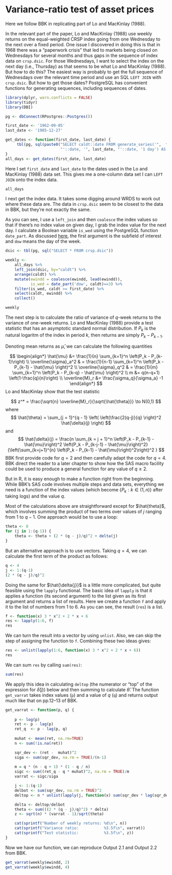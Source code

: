 # Variance-ratio test of asset prices

Here we follow BBK in replicating part of Lo and MacKinlay (1988).

In the relevant part of the paper, Lo and MacKinlay (1988) use weekly returns on the equal-weighted CRSP index going from one Wednesday to the next over a fixed period.
One issue I discovered in doing this is that in 1968 there was a "paperwork crisis" that led to markets being closed on Wednesdays for several months and thus gaps in the sequence of index data on `crsp.dsic`.
For those Wednesdays, I want to select the index on the next day (i.e., Thursday) as that seems to be what Lo and MacKinlay (1988). 
But how to do this?
The easiest way is probably to get the full sequence of Wednesdays over the relevant time period and use an SQL `LEFT JOIN` with `crsp.dsic`.
But how to get those dates?
PostgreSQL has convenient functions for generating sequences, including sequences of dates.

```r
library(dplyr, warn.conflicts = FALSE)
library(tidyr)
library(DBI)

pg <- dbConnect(RPostgres::Postgres())

first_date <- '1962-09-05'
last_date <- '1985-12-27'

get_dates <- function(first_date, last_date) {
     tbl(pg, sql(paste0("SELECT caldt::date FROM generate_series('",  first_date, 
                        "'::date, '", last_date, "'::date, '1 day') AS caldt")))
}
all_days <- get_dates(first_date, last_date)
```

Here I set `first_date` and `last_date` to the dates used in the Lo and MacKinlay (1988) data set.
This gives me a one-column data set I can `LEFT JOIN` onto the index data.

```r
all_days
```

I next get the index data.
It takes some digging around WRDS to work out where these data are.
The data in `crsp.dsic` seem to be closest to the data in BBK, but they're not exactly the same.

As you can see, I use a `left_join` and then `coalesce` the index values so that if there's no index value on given day, I grab the index value for the next day.
I calculate a Boolean variable `is_wed` using the PostgreSQL function `date_part`. 
As discussed [here](https://www.postgresql.org/docs/current/static/functions-datetime.html), the first argument is the subfield of interest and `dow` means the day of the week.

```r
dsic <- tbl(pg, sql("SELECT * FROM crsp.dsic"))

weekly <-
    all_days %>%
    left_join(dsic, by="caldt") %>%
    arrange(caldt) %>%
    mutate(ewindd = coalesce(ewindd, lead(ewindd)),
           is_wed = date_part('dow', caldt)==3) %>%
    filter(is_wed, caldt >= first_date) %>%
    select(caldt, ewindd) %>%
    collect() 

weekly
```
 
The next step is to calculate the ratio of variance of $q$-week returns to the variance of one-week returns.
Lo and MacKinlay (1988) provide a test statistic that has an asymptotic standard normal distribution.
If $P_k$ is the natural logaritm of the index in period $k$, then returns are simply $P_k - P_{k-1}$. 

Denoting mean returns as $\hat{\mu}$, we can calculate the following quantities

$$
\begin{align*}
\hat{\mu} &= \frac{1}{n} \sum_{k=1}^n \left(P_k - P_{k-1}\right) \\
\overline{\sigma}_a^2 & = \frac{1}{n-1} \sum_{k=1}^n \left(P_k - P_{k-1} - \hat{\mu} \right)^2 \\
\overline{\sigma}_q^2 & = \frac{1}{m} \sum_{k=1}^n \left(P_k - P_{k-q} - \hat{\mu} \right)^2 \\
m &= q(n-q+1) \left(1-\frac{q}{n}\right) \\
\overline{M}_r &= \frac{\sigma_q}{\sigma_a} -1
\end{align*}
$$
Lo and MacKinlay show that the test statistic

$$
z^* = \frac{\sqrt{n} \overline{M}_r}{\sqrt{\hat{\theta}}} \to N(0,1)
$$
where 
$$
\hat{\theta} = \sum_{j = 1}^{q - 1} \left( \left(\frac{2(q-j)}{q} \right)^2 \hat{\delta}(j) \right)
$$
and
$$
\hat{\delta}(j) = \frac{n \sum_{k = j + 1}^n \left(P_k - P_{k-1} - \hat{\mu}\right)^2  \left(P_k - P_{k-j-1} - \hat{\mu}\right)^2}{\left(\sum_{k=j+1}^{n} \left(P_k - P_{k-1} - \hat{\mu}\right)^2\right)^2 }
$$
BBK first provide code for $q = 2$ and then carefully adapt the code for $q = 4$.
BBK direct the reader to a later chapter to show how the SAS macro facility could be used to produce a general function for any value of $q \geq 2$.

But in R, it is easy enough to make a function right from the beginning.
While BBK's SAS code involves multiple steps and data sets, everything we need is a function of the index values (which become $\{ P_k: k \in (1, n)\}$ after taking logs) and the value $q$.

Most of the calculations above are straightforward except for $\hat{theta}$, which involves summing the product of two terms over values of $j$ ranging from $1$ to $q - 1$.
One approach would be to use a loop: 

```r
theta <- 0 
for (j in 1:(q-1)) {
    theta <- theta + (2 * (q - j)/q)^2 + delta(j)
}
```
But an alternative approach is to use vectors.
Taking $q = 4$, we can calculate the first term of the product as follows:
```r
q <- 4
j <- 1:(q-1)
(2 * (q - j)/q)^2
```

Doing the same for $\hat{\delta{j}}$ is a little more complicated, but quite feasible using the `lapply` functional.
The basic idea of `lapply` is that it applies a function (its second argument) to the list given as its first argument and returns a list of results.
Here we create a function `f` and apply it to the list of numbers from 1 to 6.
As you can see, the result (`res`) is a list.
```r
f <- function(x) 3 * x^2 + 2 * x + 6
res <- lapply(1:6, f)
res
```

We can turn the result into a vector by using `unlist`. 
Also, we can skip the step of assigning the function to `f`.
Combining these two ideas gives:

```r
res <- unlist(lapply(1:6, function(x) 3 * x^2 + 2 * x + 6))
res
```
We can sum `res` by calling `sum(res)`:

```r
sum(res)
```

We apply this idea in calculating `deltop` (the numerator or "top" of the expression for $\hat{\delta}(j)$) below and then summing to calculate $\hat{\theta}$.
The function `get_varrat` takes index values (`p`) and a value of $q$ (`q`) and returns output much like that on pp.12--13 of BBK.

```r
get_varrat <- function(p, q) {
    
    p <- log(p)
    ret <- p - lag(p)
    ret_q  <- p - lag(p, q)
    
    muhat <- mean(ret, na.rm=TRUE)
    n <- sum(!is.na(ret))

    sqr_dev <- (ret -  muhat)^2
    siga <- sum(sqr_dev, na.rm = TRUE)/(n-1)
    
    m = q * (n - q + 1) * (1 - q / n)
    sigc <- sum((ret_q - q * muhat)^2, na.rm = TRUE)/m
    varrat <- sigc/siga

    j <- 1:(q-1)
    delbot <- sum(sqr_dev, na.rm = TRUE)^2
    deltop <- n * unlist(lapply(j, function(x) sum(sqr_dev * lag(sqr_dev, x), na.rm = TRUE)))

    delta <- deltop/delbot
    theta <- sum(((2 * (q - j)/q)^2) * delta)
    z <- sqrt(n) * (varrat - 1)/sqrt(theta)

    cat(sprintf("Number of weekly returns: %d\n", n))
    cat(sprintf("Variance ratio:           %3.5f\n", varrat))
    cat(sprintf("Test statistic:           %3.5f\n", z))
}
```

Now we have our function, we can reproduce Output 2.1 and Output 2.2 from BBK.

```r
get_varrat(weekly$ewindd, 2)
get_varrat(weekly$ewindd, 4)
```
